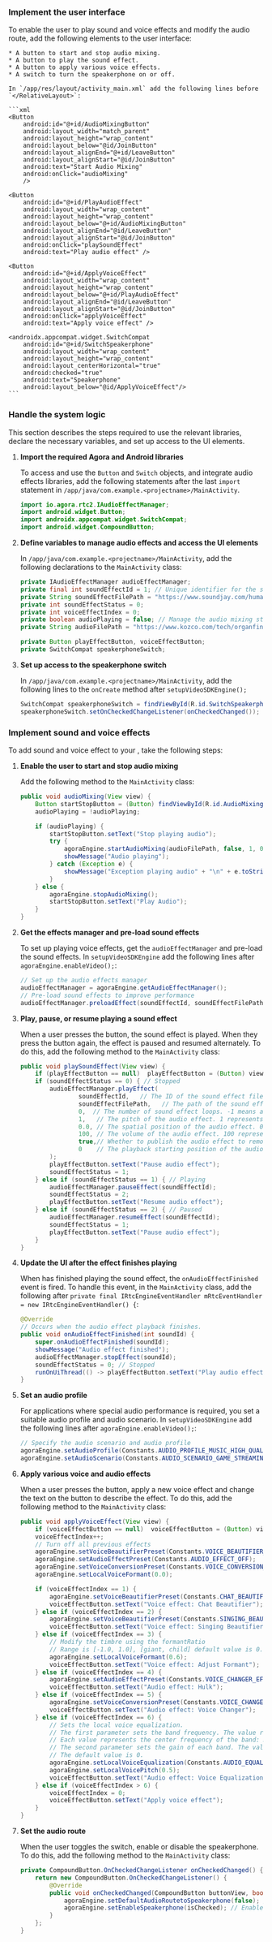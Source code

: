 <PlatformWrapper platform="android">

### Implement the user interface

To enable the user to play sound and voice effects and modify the audio route, add the following elements to the user interface:

    * A button to start and stop audio mixing.
    * A button to play the sound effect.
    * A button to apply various voice effects.
    * A switch to turn the speakerphone on or off.

    In `/app/res/layout/activity_main.xml` add the following lines before `</RelativeLayout>`:

    ```xml
    <Button
        android:id="@+id/AudioMixingButton"
        android:layout_width="match_parent"
        android:layout_height="wrap_content"
        android:layout_below="@id/JoinButton"
        android:layout_alignEnd="@+id/LeaveButton"
        android:layout_alignStart="@id/JoinButton"
        android:text="Start Audio Mixing"
        android:onClick="audioMixing"
        />

    <Button
        android:id="@+id/PlayAudioEffect"
        android:layout_width="wrap_content"
        android:layout_height="wrap_content"
        android:layout_below="@+id/AudioMixingButton"
        android:layout_alignEnd="@id/LeaveButton"
        android:layout_alignStart="@id/JoinButton"
        android:onClick="playSoundEffect"
        android:text="Play audio effect" />

    <Button
        android:id="@+id/ApplyVoiceEffect"
        android:layout_width="wrap_content"
        android:layout_height="wrap_content"
        android:layout_below="@+id/PlayAudioEffect"
        android:layout_alignEnd="@id/LeaveButton"
        android:layout_alignStart="@id/JoinButton"
        android:onClick="applyVoiceEffect"
        android:text="Apply voice effect" />

    <androidx.appcompat.widget.SwitchCompat
        android:id="@+id/SwitchSpeakerphone"
        android:layout_width="wrap_content"
        android:layout_height="wrap_content"
        android:layout_centerHorizontal="true"
        android:checked="true"
        android:text="Speakerphone"
        android:layout_below="@id/ApplyVoiceEffect"/>
    ```


### Handle the system logic

This section describes the steps required to use the relevant libraries, declare the necessary variables, and set up access to the UI elements.

1. **Import the required Agora and Android libraries**
    
    To access and use the `Button` and `Switch` objects, and integrate <Vpd k="SDK" /> audio effects libraries, add the following statements after the last `import` statement in `/app/java/com.example.<projectname>/MainActivity`.
    
    ```java
    import io.agora.rtc2.IAudioEffectManager;
    import android.widget.Button;
    import androidx.appcompat.widget.SwitchCompat;
    import android.widget.CompoundButton;
    ```

1. **Define variables to manage audio effects and access the UI elements**

    In `/app/java/com.example.<projectname>/MainActivity`, add the following declarations to the `MainActivity` class:

    ```java
    private IAudioEffectManager audioEffectManager;
    private final int soundEffectId = 1; // Unique identifier for the sound effect file
    private String soundEffectFilePath = "https://www.soundjay.com/human/applause-01.mp3"; // URL or path to the sound effect
    private int soundEffectStatus = 0;
    private int voiceEffectIndex = 0;
    private boolean audioPlaying = false; // Manage the audio mixing state
    private String audioFilePath = "https://www.kozco.com/tech/organfinale.mp3"; // URL or path to the audio mixing file

    private Button playEffectButton, voiceEffectButton;
    private SwitchCompat speakerphoneSwitch;
    ```

1. **Set up access to the speakerphone switch**

    In `/app/java/com.example.<projectname>/MainActivity`, add the following lines to the `onCreate` method after `setupVideoSDKEngine();`

    ```java
    SwitchCompat speakerphoneSwitch = findViewById(R.id.SwitchSpeakerphone);
    speakerphoneSwitch.setOnCheckedChangeListener(onCheckedChanged());
    ```

### Implement sound and voice effects

To add sound and voice effect to your <Vpl k="CLIENT" />, take the following steps:

1. **Enable the user to start and stop audio mixing**
        
    Add the following method to the `MainActivity` class:
        
    ```java
    public void audioMixing(View view) {  
        Button startStopButton = (Button) findViewById(R.id.AudioMixingButton);
        audioPlaying = !audioPlaying;

        if (audioPlaying) {
            startStopButton.setText("Stop playing audio");
            try {
                agoraEngine.startAudioMixing(audioFilePath, false, 1, 0);
                showMessage("Audio playing");
            } catch (Exception e) {
                showMessage("Exception playing audio" + "\n" + e.toString());
            }
        } else {
            agoraEngine.stopAudioMixing();
            startStopButton.setText("Play Audio");
        }
    }
    ```

1. **Get the effects manager and pre-load sound effects**

    To set up playing voice effects, get the `audioEffectManager` and pre-load the sound effects. In `setupVideoSDKEngine` add the following lines after `agoraEngine.enableVideo();`:

    ```java
    // Set up the audio effects manager
    audioEffectManager = agoraEngine.getAudioEffectManager();
    // Pre-load sound effects to improve performance
    audioEffectManager.preloadEffect(soundEffectId, soundEffectFilePath);
    ```

1. **Play, pause, or resume playing a sound effect**

    When a user presses the button, the sound effect is played. When they press the button again, the effect is paused and resumed alternately. To do this, add the following method to the `MainActivity` class:

    ```java
    public void playSoundEffect(View view) {
        if (playEffectButton == null)  playEffectButton = (Button) view;
        if (soundEffectStatus == 0) { // Stopped
            audioEffectManager.playEffect(
                    soundEffectId,   // The ID of the sound effect file.
                    soundEffectFilePath,   // The path of the sound effect file.
                    0,  // The number of sound effect loops. -1 means an infinite loop. 0 means once.
                    1,   // The pitch of the audio effect. 1 represents the original pitch.
                    0.0, // The spatial position of the audio effect. 0.0 represents that the audio effect plays in the front.
                    100, // The volume of the audio effect. 100 represents the original volume.
                    true,// Whether to publish the audio effect to remote users.
                    0    // The playback starting position of the audio effect file in ms.
            );
            playEffectButton.setText("Pause audio effect");
            soundEffectStatus = 1;
        } else if (soundEffectStatus == 1) { // Playing
            audioEffectManager.pauseEffect(soundEffectId);
            soundEffectStatus = 2;
            playEffectButton.setText("Resume audio effect");
        } else if (soundEffectStatus == 2) { // Paused
            audioEffectManager.resumeEffect(soundEffectId);
            soundEffectStatus = 1;
            playEffectButton.setText("Pause audio effect");
        }
    }
    ```

1. **Update the UI after the effect finishes playing**

    When <Vpd k="SDK" /> has finished playing the sound effect, the `onAudioEffectFinished` event is fired. To handle this event, in the `MainActivity` class, add the following after `private final IRtcEngineEventHandler mRtcEventHandler = new IRtcEngineEventHandler() {`:

    ```java
    @Override
    // Occurs when the audio effect playback finishes.
    public void onAudioEffectFinished(int soundId) {
        super.onAudioEffectFinished(soundId);
        showMessage("Audio effect finished");
        audioEffectManager.stopEffect(soundId);
        soundEffectStatus = 0; // Stopped
        runOnUiThread(() -> playEffectButton.setText("Play audio effect"));
    }
    ```
1. **Set an audio profile**

    For applications where special audio performance is required, you set a suitable audio profile and audio scenario. In `setupVideoSDKEngine` add the following lines after `agoraEngine.enableVideo();`:

    ```java
    // Specify the audio scenario and audio profile
    agoraEngine.setAudioProfile(Constants.AUDIO_PROFILE_MUSIC_HIGH_QUALITY_STEREO);
    agoraEngine.setAudioScenario(Constants.AUDIO_SCENARIO_GAME_STREAMING);
    ```

1. **Apply various voice and audio effects**

    When a user presses the button, apply a new voice effect and change the text on the button to describe the effect. To do this, add the following method to the `MainActivity` class:

    ```java
    public void applyVoiceEffect(View view) {
        if (voiceEffectButton == null)  voiceEffectButton = (Button) view;
        voiceEffectIndex++;
        // Turn off all previous effects
        agoraEngine.setVoiceBeautifierPreset(Constants.VOICE_BEAUTIFIER_OFF);
        agoraEngine.setAudioEffectPreset(Constants.AUDIO_EFFECT_OFF);
        agoraEngine.setVoiceConversionPreset(Constants.VOICE_CONVERSION_OFF);
        agoraEngine.setLocalVoiceFormant(0.0);

        if (voiceEffectIndex == 1) {
            agoraEngine.setVoiceBeautifierPreset(Constants.CHAT_BEAUTIFIER_MAGNETIC);
            voiceEffectButton.setText("Voice effect: Chat Beautifier");
        } else if (voiceEffectIndex == 2) {
            agoraEngine.setVoiceBeautifierPreset(Constants.SINGING_BEAUTIFIER);
            voiceEffectButton.setText("Voice effect: Singing Beautifier");
        } else if (voiceEffectIndex == 3) {
            // Modify the timbre using the formantRatio
            // Range is [-1.0, 1.0], [giant, child] default value is 0.
            agoraEngine.setLocalVoiceFormant(0.6);
            voiceEffectButton.setText("Voice effect: Adjust Formant");
        } else if (voiceEffectIndex == 4) {
            agoraEngine.setAudioEffectPreset(Constants.VOICE_CHANGER_EFFECT_HULK);
            voiceEffectButton.setText("Audio effect: Hulk");
        } else if (voiceEffectIndex == 5) {
            agoraEngine.setVoiceConversionPreset(Constants.VOICE_CHANGER_MONSTER);
            voiceEffectButton.setText("Audio effect: Voice Changer");
        } else if (voiceEffectIndex == 6) {
            // Sets the local voice equalization.
            // The first parameter sets the band frequency. The value ranges between 0 and 9.
            // Each value represents the center frequency of the band: 31, 62, 125, 250, 500, 1k, 2k, 4k, 8k, and 16k Hz.
            // The second parameter sets the gain of each band. The value ranges between -15 and 15 dB.
            // The default value is 0.
            agoraEngine.setLocalVoiceEqualization(Constants.AUDIO_EQUALIZATION_BAND_FREQUENCY.fromInt(4), 3);
            agoraEngine.setLocalVoicePitch(0.5);
            voiceEffectButton.setText("Audio effect: Voice Equalization");
        } else if (voiceEffectIndex > 6) {
            voiceEffectIndex = 0;
            voiceEffectButton.setText("Apply voice effect");
        }
    }
    ```

1. **Set the audio route**

    When the user toggles the switch, enable or disable the speakerphone. To do this, add the following method to the `MainActivity` class:

    ```java
    private CompoundButton.OnCheckedChangeListener onCheckedChanged() {
        return new CompoundButton.OnCheckedChangeListener() {
            @Override
            public void onCheckedChanged(CompoundButton buttonView, boolean isChecked) {
                agoraEngine.setDefaultAudioRoutetoSpeakerphone(false); // Disables the default audio route.
                agoraEngine.setEnableSpeakerphone(isChecked); // Enables or disables the speakerphone temporarily.
            }
        };
    }
    ```

</PlatformWrapper>
